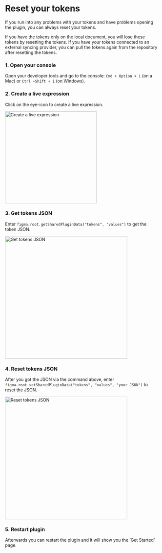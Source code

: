 # Reset your tokens
If you run into any problems with your tokens and have problems opening the plugin, you can always reset your tokens.

<Callout type="warning" emoji="⚠️">
If you have the tokens only on the local document, you will lose these tokens by resetting the tokens. If you have your tokens connected to an external syncing provider, you can pull the tokens again from the repository after resetting the tokens.
</Callout>

### 1. Open your console

Open your developer tools and go to the console: `Cmd + Option + i` (on a Mac) or `Ctrl +Shift + i` (on Windows).
 
### 2. Create a live expression

Click on the eye-icon to create a live expression.

<img src='/reset-tokens-live-expression.png' alt="Create a live expression" width="300" />

### 3. Get tokens JSON

Enter `figma.root.getSharedPluginData("tokens", "values")` to get the token JSON.

<img src='/reset-tokens-get-json.png' alt="Get tokens JSON" width="400" />

### 4. Reset tokens JSON

After you got the JSON via the command above, enter `figma.root.setSharedPluginData("tokens", "values", "your JSON")` to reset the JSON.

<img src='/reset-tokens-reset-json.png' alt="Reset tokens JSON" width="400" />

### 5. Restart plugin

Afterwards you can restart the plugin and it will show you the ‘Get Started’ page.
